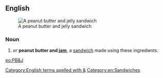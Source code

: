 ==English==
[[File:Peanut-Butter-Jelly-Sandwich.jpg|thumb|A peanut butter and jelly sandwich]]

===Noun===
{{en-noun}}

# {{initialism of|lang=en|[[peanut butter]] [[and]] [[jelly]]|nodot=1}} ''or'' '''peanut butter and [[jam]]''', a [[sandwich]] made using these ingredients.

[[Category:English terms spelled with &]]
[[Category:en:Sandwiches]]

[[eo:PB&J]]